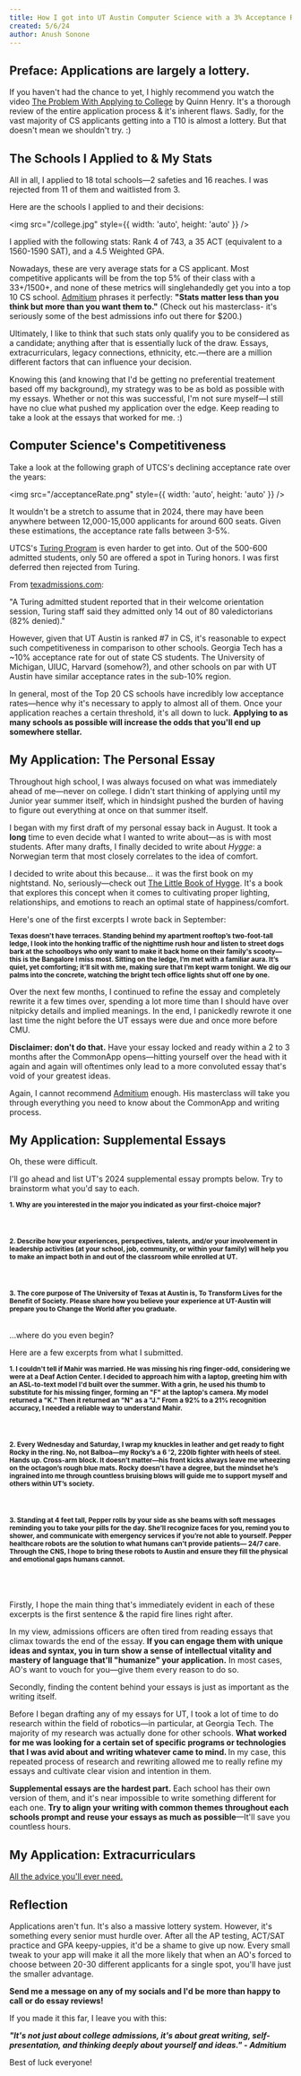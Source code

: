 ```yaml
---
title: How I got into UT Austin Computer Science with a 3% Acceptance Rate
created: 5/6/24
author: Anush Sonone
---
```


## Preface: Applications are largely a lottery.

If you haven't had the chance to yet, I highly recommend you watch the video [The Problem With Applying to College](https://www.youtube.com/watch?v=4bDFSgl8mpQ) 
by Quinn Henry. It's a thorough review of the entire application process & it's inherent flaws. Sadly, for the vast majority of CS applicants getting into a T10 is almost a lottery.
But that doesn't mean we shouldn't try. :)

## The Schools I Applied to & My Stats

All in all, I applied to 18 total schools—2 safeties and 16 reaches. I was rejected from 11 of them and waitlisted from 3.

Here are the schools I applied to and their decisions:

<img src="/college.jpg" style={{ width: 'auto', height: 'auto' }} />

I applied with the following stats: Rank 4 of 743, a 35 ACT (equivalent to a 1560-1590 SAT), and a 4.5 Weighted GPA. 

Nowadays, these are very average stats for a CS applicant. Most competitive applicants will be from the top 
5% of their class with a 33+/1500+, and none of these metrics will singlehandedly get you into a top 10 CS school.
[Admitium](https://admitium.com) 
phrases it perfectly: <b>"Stats matter less than you think but more than you want them to."</b> (Check out his masterclass- it's seriously some 
of the best admissions info out there for $200.)

Ultimately, I like to think that such stats only qualify you to be considered as a candidate; anything after that is essentially luck of the draw.
Essays, extracurriculars, legacy connections, ethnicity, etc.—there are a million different factors that can influence your decision. 

Knowing this (and knowing that I'd be getting no preferential treatement based off my background), my strategy was to be as bold as possible with my essays.
Whether or not this was successful, I'm not sure myself—I still have no clue what pushed my application over the edge. Keep reading to take a look at the
essays that worked for me. :)

## Computer Science's Competitiveness

Take a look at the following graph of UTCS's declining acceptance rate over the years:

<img src="/acceptanceRate.png" style={{ width: 'auto', height: 'auto' }} />

It wouldn't be a stretch to assume that in 2024, there may have been anywhere between 12,000-15,000 applicants for around 600 seats.
Given these estimations, the acceptance rate falls between 3-5%. 

UTCS's [Turing Program](https://www.cs.utexas.edu/turing-scholars) is even harder to get into. Out of the 500-600 admitted students, only 50 are offered
a spot in Turing honors. I was first deferred then rejected from Turing. 

From [texadmissions.com](https://texadmissions.com/blog/2018/5/16/ut-austin-computer-science-acceptance-rate-and-application-tips#:~:text=It's%20safe%20to%20assume%20that,Computer%20Science%20is%20ridiculously%20difficult.):

"A Turing admitted student reported that in their welcome orientation session, Turing staff said they admitted only 14 out of 80 valedictorians (82% denied)."

However, given that UT Austin is ranked #7 in CS, it's reasonable to expect such competitiveness in comparison to other schools. Georgia Tech
has a ~10% acceptance rate for out of state CS students. The University of Michigan, UIUC, Harvard (somehow?), and other schools on par with UT Austin have
similar acceptance rates in the sub-10% region.  

In general, most of the Top 20 CS schools have incredibly low acceptance rates—hence why it's necessary to apply to almost all of them. Once your application reaches
a certain threshold, it's all down to luck. <b>Applying to as many schools as possible will increase the odds that you'll end up somewhere stellar.</b>

## My Application: The Personal Essay

Throughout high school, I was always focused on what was immediately ahead of me—never on college. I didn't start thinking of applying until my Junior year summer
itself, which in hindsight pushed the burden of having to figure out everything at once on that summer itself.

I began with my first draft of my personal essay back in August. It took a <b>long</b> time to even decide what I wanted to write about—as is with most students.
After many drafts, I finally decided to write about <i>Hygge</i>: a Norwegian term that most closely correlates to the idea of comfort. 

I decided to write about this because... it was the first book on my nightstand. No, seriously—check out [The Little Book of Hygge](https://www.amazon.com/Little-Book-Hygge-Danish-Secrets/dp/0062658808). 
It's a book that explores this concept when it comes to cultivating proper lighting, relationships, and emotions to reach an optimal state of happiness/comfort.

Here's one of the first excerpts I wrote back in September:

<small><b>Texas doesn't have terraces. Standing behind my apartment rooftop’s two-foot-tall ledge, I look into the honking traffic of the nighttime rush hour and listen to street dogs bark at the schoolboys who only want to make it back home on their family's scooty— this is the Bangalore I miss most. Sitting on the ledge, I’m met with a familiar aura. It’s quiet, yet comforting; it’ll sit with me, making sure that I’m kept warm tonight. We dig our palms into the concrete, watching the bright tech office lights shut off one by one.</b></small>

Over the next few months, I continued to refine the essay and completely rewrite it a few times over, spending a lot more time than I should have over nitpicky details
and implied meanings. In the end, I panickedly rewrote it one last time the night before the UT essays were due and once more before CMU.

<b>Disclaimer: don't do that.</b> Have your essay locked and ready within a 2 to 3 months after the CommonApp opens—hitting yourself over the head with it again and again will 
oftentimes only lead to a more convoluted essay that's void of your greatest ideas.

Again, I cannot recommend [Admitium](https://admitium.com/) enough. His 
masterclass will take you through everything you need to know about the CommonApp and writing process.

## My Application: Supplemental Essays

Oh, these were difficult. 

I'll go ahead and list UT's 2024 supplemental essay prompts below. Try to brainstorm what you'd say to each.

<b><small>1. Why are you interested in the major you indicated as your first-choice major?</small></b>
<br></br>
<br></br>
<b><small>2. Describe how your experiences, perspectives, talents, and/or your involvement in leadership activities (at your school, job, community, or within your family) will help you to make an impact both in and out of the classroom while enrolled at UT.</small></b>
<br></br>
<br></br>
<b><small>3. The core purpose of The University of Texas at Austin is, To Transform Lives for the Benefit of Society. Please share how you believe your experience at UT-Austin will prepare you to Change the World after you graduate.</small></b>
<br></br>

...where do you even begin?

Here are a few excerpts from what I submitted.

<b><small>1. I couldn't tell if Mahir was married. He was missing his ring finger-odd, considering we were at a Deaf Action Center. I decided to approach him with a laptop, greeting him with an ASL-to-text model I'd built over the summer. With a grin, he used his thumb to substitute for his missing finger, forming an "F" at the laptop's camera. My model returned a "K." Then it returned an "N" as a "J." From a 92% to a 21% recognition accuracy, I needed a reliable way to understand Mahir. </small></b>
<br></br>
<br></br>
<b><small>2. Every Wednesday and Saturday, I wrap my knuckles in leather and get ready to fight Rocky in the ring. No, not Balboa—my Rocky’s a 6 '2, 220lb fighter with heels of steel. Hands up. Cross-arm block. It doesn’t matter—his front kicks always leave me wheezing on the octagon’s rough blue mats. Rocky doesn’t have a degree, but the mindset he’s ingrained into me through countless bruising blows will guide me to support myself and others within UT’s society.</small></b>
<br></br>
<br></br>
<b><small>3. Standing at 4 feet tall, Pepper rolls by your side as she beams with soft messages reminding you to take your pills for the day. She’ll recognize faces for you, remind you to shower, and communicate with emergency services if you’re not able to yourself. Pepper healthcare robots are the solution to what humans can't provide patients— 24/7 care. Through the CNS, I hope to bring these robots to Austin and ensure they fill the physical and emotional gaps humans cannot.</small></b>
<br></br>
<br></br>

Firstly, I hope the main thing that's immediately evident in each of these excerpts is the first sentence & the rapid fire lines right after. 

In my view, admissions officers are often tired from reading essays that climax towards the end of the essay. <b>If you can engage them with unique ideas and syntax, you
in turn show a sense of intellectual vitality and mastery of language that'll "humanize" your application.</b> 
In most cases, AO's want to vouch for you—give them every reason to do so.

Secondly, finding the content behind your essays is just as important as the writing itself.

Before I began drafting any of my essays for UT, I took a lot of time to do research within the field of robotics—in particular, at Georgia Tech.
The majority of my research was actually done for other schools. <b> What worked for me was looking for a certain set of specific 
programs or technologies that I was avid about and writing whatever came to mind. </b> In my case, this repeated process of research and rewriting 
allowed me to really refine my essays and cultivate clear vision and intention in them.

<b>Supplemental essays are the hardest part.</b> Each school has their own version of them, and it's near impossible to write something different for each one.
<b>Try to align your writing with common themes throughout each schools prompt and reuse your essays as much as possible</b>—It'll save you countless hours.

## My Application: Extracurriculars

[All the advice you'll ever need.](https://admitium.com/) 

## Reflection

Applications aren't fun. It's also a massive lottery system. 
However, it's something every senior must hurdle over. After all the 
AP testing, ACT/SAT practice and GPA keepy-uppies, it'd be a shame to give up now. 
Every small tweak to your app will make it all the more likely that when an AO's forced to choose between 20-30
different applicants for a single spot, you'll have just the smaller advantage.

<b>Send me a message on any of my socials and I'd be more than happy to call or do essay reviews!</b>

If you made it this far, I leave you with this:

<b><i>"It's not just about college admissions, it's about great writing, self-presentation, and thinking deeply
about yourself and ideas." - Admitium</i></b>

Best of luck everyone!